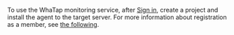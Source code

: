 To use the WhaTap monitoring service, after [Sign in](https://www.whatap.io/en/signup/), create a project and install the agent to the target server. For more information about registration as a member, see [the following](../account/account-manage).